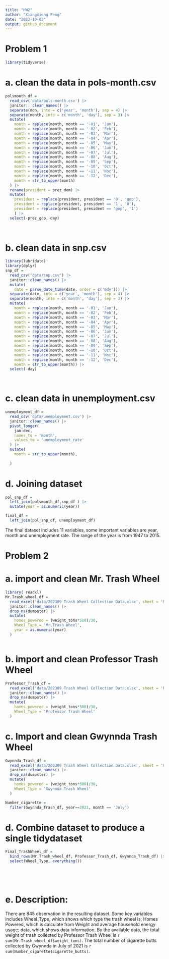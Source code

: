 ```yaml
---
title: "HW2"
author: "Xiangxiong Feng"
date: "2023-10-02"
output: github_document
---
```



# Problem 1

```r
library(tidyverse)
```
# a. clean the data in pols-month.csv

```r
polsmonth_df = 
  read_csv('data/pols-month.csv') |>
  janitor:: clean_names() |>
  separate(mon, into = c('year', 'month'), sep = 4) |>
  separate(month, into = c('month', 'day'), sep = 3) |>
  mutate(
    month = replace(month, month == '-01', 'Jan'),
    month = replace(month, month == '-02', 'Feb'),
    month = replace(month, month == '-03', 'Mar'),
    month = replace(month, month == '-04', 'Apr'),
    month = replace(month, month == '-05', 'May'),
    month = replace(month, month == '-06', 'Jun'),
    month = replace(month, month == '-07', 'Jul'),
    month = replace(month, month == '-08', 'Aug'),
    month = replace(month, month == '-09', 'Sep'),
    month = replace(month, month == '-10', 'Oct'),
    month = replace(month, month == '-11', 'Noc'),
    month = replace(month, month == '-12', 'Dec'),
    month = str_to_upper(month)
  ) |>
  rename(president = prez_dem) |>
  mutate(
    president = replace(president, president == '0', 'gop'),
    president = replace(president, president == '1', '0'),
    president = replace(president, president == 'gop', '1')
    ) |>
  select(-prez_gop,-day)
  
  
```

# b. clean data in snp.csv

```r
library(lubridate)
library(dplyr)
snp_df = 
  read_csv('data/snp.csv') |>
  janitor::clean_names() |>
  mutate(
    date = parse_date_time(date, order = c('mdy'))) |>
  separate(date, into = c('year', 'month'), sep = 4) |>
  separate(month, into = c('month', 'day'), sep = 3) |>
  mutate(
    month = replace(month, month == '-01', 'Jan'),
    month = replace(month, month == '-02', 'Feb'),
    month = replace(month, month == '-03', 'Mar'),
    month = replace(month, month == '-04', 'Apr'),
    month = replace(month, month == '-05', 'May'),
    month = replace(month, month == '-06', 'Jun'),
    month = replace(month, month == '-07', 'Jul'),
    month = replace(month, month == '-08', 'Aug'),
    month = replace(month, month == '-09', 'Sep'),
    month = replace(month, month == '-10', 'Oct'),
    month = replace(month, month == '-11', 'Noc'),
    month = replace(month, month == '-12', 'Dec'),
    month = str_to_upper(month)) |>
  select(-day)
  



```


# c. clean data in unemployment.csv

```r
unemployment_df = 
  read_csv('data/unemployment.csv') |>
  janitor::clean_names() |>
  pivot_longer(
    jan:dec,
    names_to = 'month',
    values_to = 'unemployment_rate'
  ) |>
  mutate(
    month = str_to_upper(month),
  
  )

```
# d. Joining dataset

```r
pol_snp_df = 
  left_join(polsmonth_df,snp_df ) |>
  mutate(year = as.numeric(year))

final_df =
  left_join(pol_snp_df, unemployment_df)
```

The final dataset includes 11 variables, some important variables are year, month
and unemployment rate. The range of the year is from 1947 to 2015.





# Problem 2 

# a. import and clean Mr. Trash Wheel

```r
library( readxl)
Mr.Trash_wheel_df = 
  read_excel('data/202309 Trash Wheel Collection Data.xlsx', sheet = 'Mr. Trash Wheel') |>
  janitor::clean_names() |>
  drop_na(dumpster) |>
  mutate(
    homes_powered = (weight_tons*500)/30,
    Wheel_Type = 'Mr.Trash Wheel',
    year = as.numeric(year)
  )



```

# b. import and clean Professor Trash Wheel

```r
Professor_Trash_df = 
  read_excel('data/202309 Trash Wheel Collection Data.xlsx', sheet = 'Professor Trash Wheel') |>
  janitor::clean_names() |>
  drop_na(dumpster) |>
  mutate(
    homes_powered = (weight_tons*500)/30,
    Wheel_Type = 'Professor Trash Wheel'
  )

```


# c. Import and clean Gwynnda Trash Wheel

```r
Gwynnda_Trash_df = 
  read_excel('data/202309 Trash Wheel Collection Data.xlsx', sheet = 'Gwynnda Trash Wheel') |>
  janitor::clean_names() |>
  drop_na(dumpster) |>
  mutate(
    homes_powered = (weight_tons*500)/30,
    Wheel_Type = 'Gwynnda Trash Wheel'
  )

Number_cigarette =
  filter(Gwynnda_Trash_df, year==2021, month == 'July') 


```

# d. Combine dataset to produce a single tidydataset

```r
Final_TrashWheel_df =
  bind_rows(Mr.Trash_wheel_df, Professor_Trash_df, Gwynnda_Trash_df) |>
  select(Wheel_Type, everything()) 
  


  
```

# e. Description:

There are 845 observation in the resulting dataset. Some key variables includes Wheel_Type, which shows which type the trash wheel is; Homes Powered, which is 
calculate from Weight and average household energy usage; data, which shows data information. By the available data, the total weight of trash collected by 
Professor Trash Wheel is `r sum(Mr.Trash_wheel_df$weight_tons)`. The total number of cigarette butts collected by Gwynnda in July of 2021 is `r sum(Number_cigarette$cigarette_butts)`.





